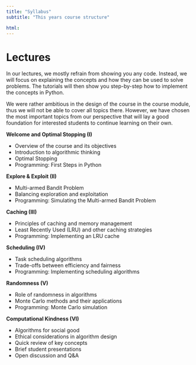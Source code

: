 ```yaml
---
title: "Syllabus"
subtitle: "This years course structure"

html:
---
```


# Lectures

In our lectures, we mostly refrain from showing you any code. Instead, we will focus on explaining the concepts and how they can be used to solve problems. The tutorials will then show you step-by-step how to implement the concepts in Python. 

We were rather ambitious in the design of the course in the course module, thus we will not be able to cover all topics there. However, we have chosen the most important topics from our perspective that will lay a good foundation for interested students to continue learning on their own.

**Welcome and Optimal Stopping (I)**

- Overview of the course and its objectives
- Introduction to algorithmic thinking
- Optimal Stopping
- Programming: First Steps in Python

**Explore & Exploit (II)**

- Multi-armed Bandit Problem
- Balancing exploration and exploitation
- Programming: Simulating the Multi-armed Bandit Problem

**Caching (III)**

- Principles of caching and memory management
- Least Recently Used (LRU) and other caching strategies
- Programming: Implementing an LRU cache

**Scheduling (IV)**

- Task scheduling algorithms
- Trade-offs between efficiency and fairness
- Programming: Implementing scheduling algorithms

**Randomness (V)**

- Role of randomness in algorithms
- Monte Carlo methods and their applications
- Programming: Monte Carlo simulation

**Computational Kindness (VI)**

- Algorithms for social good
- Ethical considerations in algorithm design
- Quick review of key concepts
- Brief student presentations
- Open discussion and Q&A